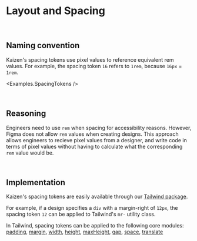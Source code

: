 
<Meta of={Examples} />

# Layout and Spacing

<br/>

## Naming convention

Kaizen's spacing tokens use pixel values to reference equivalent rem values. For example, the spacing token `16` refers to `1rem`, because `16px` = `1rem`.


<Examples.SpacingTokens />

<br/>

## Reasoning

Engineers need to use `rem` when spacing for accessibility reasons. However, Figma does not allow `rem` values when creating designs. This approach allows engineers to recieve pixel values from a designer, and write code in terms of pixel values without having to calculate what the corresponding `rem` value would be.

<br/>

## Implementation

Kaizen's spacing tokens are easily available through our [Tailwind package](/story/systems-tailwind-overview--page).

For example, if a design specifies a `div` with a margin-right of `12px`, the spacing token `12` can be applied to Tailwind's `mr-` utility class.

<Canvas of={Examples.MarginExample}  />

In Tailwind, spacing tokens can be applied to the following core modules:
[padding](https://tailwindcss.com/docs/padding), [margin](https://tailwindcss.com/docs/margin), [width](https://tailwindcss.com/docs/width), [height](https://tailwindcss.com/docs/height), [maxHeight](https://tailwindcss.com/docs/max-height#setting-the-maximum-height), [gap](https://tailwindcss.com/docs/gap), [space](https://tailwindcss.com/docs/space), [translate](https://tailwindcss.com/docs/translate)
